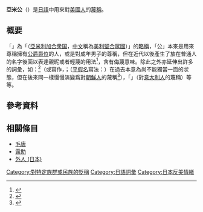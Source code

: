 {{japanese|japanese=アメ公|kana=アメこう|romaji=Amekou}}
'''亞米公'''（{{jpn|j=アメ公|hg=あめこう|rm=Amekou|f=y}}）是[[日語|日語]]中用來對[[美國人|美國人]]的[[蔑稱|蔑稱]]。

==概要==
「{{lang|ja|アメ}}」為「{{lang|ja|アメリカ合衆国}}（[[美利堅合眾國|亞米利加合衆国]]，[[中文|中文]]稱為[[美利堅合眾國|美利堅合眾國]]）」的[[略稱|略稱]]，「公」本來是用來尊稱擁有[[公爵|公爵]][[爵位|爵位]]的人，或是對成年男子的尊稱，但在近代以後產生了放在普通人的名字後面以表達親昵或者輕蔑的用法<ref>{{cite web|language=ja|url=https://kotobank.jp/word/%E5%85%AC-61341|script-title=ja:公|work={{lang|ja|日本国語大辞典}}|via={{lang|ja|コトバンク}}|quote={{lang|ja|同輩、もしくは目下の者の名前に付けて、親しさや、軽い軽蔑の意を表わす。近世以降の用法。}}|access-date=2022-05-30}}</ref>，含有[[羞辱|侮蔑]]意味。除此之外亦延伸出許多的詞彙，如：{{lang|ja|チョン公}}<ref>{{cite book|language=ja|url=https://books.google.com.hk/books?id=oC1NAQAAIAAJ&q=%E3%83%81%E3%83%A7%E3%83%B3%E5%85%AC+%E5%B7%AE%E5%88%A5%E8%AA%9E&dq=%E3%83%81%E3%83%A7%E3%83%B3%E5%85%AC+%E5%B7%AE%E5%88%A5%E8%AA%9E&hl=zh-CN&sa=X&redir_esc=y&sourceid=cndr|script-title=ja:新・差別用語|author={{lang|ja|山中央}}|publisher={{lang|ja|汐文社}}|date=1992-07-01|ISBN=978-4-811-30132-7|page=283|quote={{lang|ja|朝鮮人を指す蔑称として「チョン公」(朝公)ということばがあり}}}}</ref>（或寫作''{{lang|ja|チョン}}''，''{{lang|ja|チョンコ}}''；{{lang|ja|チョン}}（[[平假名|平假名]]寫法：{{lang|ja|ちょん}}）在過去本意為尚不能獨當一面的狀態，但在後來同{{lang|ja|チョン公}}一樣慢慢演變爲對[[朝鮮人|朝鮮人]]的蔑稱<ref name=Chon_Slur_Huffpost>{{cite news|language=ja|url=https://www.huffingtonpost.jp/2017/12/20/hashizume-isao_a_23313648/|script-title=ja:NHKが謝罪した橋爪功の不適切発言とは？「差別用語」になった歴史を振り返る|author={{lang|ja|安藤健二}}|work=[[哈芬登郵報|Huffpost]]|date=2017-12-20|accessdate=2022-05-30|quote={{lang|ja|江戸時代から、人間が一人前でない状態を示す言葉として使われていたようだ。そこから派生して、全自動コンパクトカメラのことを「バカチョンカメラ」と呼ぶ事例も近年まで多かった。しかし、いつからか「チョンコ」や「チョン」という言葉が朝鮮人を指す蔑称としても使われるようになった。}}}}</ref>），「{{lang|ja|イタ公}}」（對[[意大利人|意大利人]]的蔑稱）等等。
==參考資料==
<references/>
==相關條目==
*[[毛唐|毛唐]]
*[[露助|露助]]
*[[外人_(日本)|外人 (日本)]]

[[Category:對特定族群或民族的貶稱|Category:對特定族群或民族的貶稱]]
[[Category:日語詞彙|Category:日語詞彙]]
[[Category:日本反美情緒|Category:日本反美情緒]]
